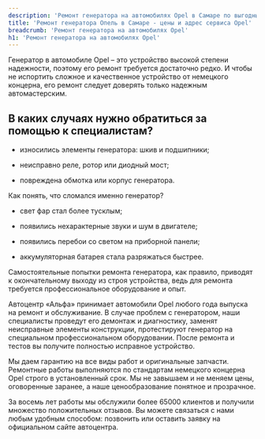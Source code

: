 ```yaml
---
description: 'Ремонт генератора на автомобилях Opel в Самаре по выгодным ценам в сертифицированном сервисе Опель.'
title: 'Ремонт генератора Опель в Самаре - цены и адрес сервиса Opel'
breadcrumb: 'Ремонт генератора на автомобилях Opel'
h1: 'Ремонт генератора на автомобилях Opel'
---
```

<p>
	 Генератор в автомобиле Opel – это устройство высокой степени надежности, поэтому его ремонт требуется достаточно редко. И чтобы не испортить сложное и качественное устройство от немецкого концерна, его ремонт следует доверять только надежным автомастерским.
</p>
<h2>В каких случаях нужно обратиться за помощью к специалистам?</h2>
<ul>
	<li>
	<p>
		 износились элементы генератора: шкив и подшипники;
	</p>
 </li>
	<li>
	<p>
		 неисправно реле, ротор или диодный мост;
	</p>
 </li>
	<li>
	<p>
		 повреждена обмотка или корпус генератора.
	</p>
 </li>
</ul>
<p>
	 Как понять, что сломался именно генератор?
</p>
<ul>
	<li>
	<p>
		 свет фар стал более тусклым;
	</p>
 </li>
	<li>
	<p>
		 появились нехарактерные звуки и шум в двигателе;
	</p>
 </li>
	<li>
	<p>
		 появились перебои со светом на приборной панели;
	</p>
 </li>
	<li>
	<p>
		 аккумуляторная батарея стала разряжаться быстрее.
	</p>
 </li>
</ul>
<p>
	 Самостоятельные попытки ремонта генератора, как правило, приводят к окончательному выходу из строя устройства, ведь для ремонта требуется профессиональное оборудование и опыт.
</p>
<p>
	 Автоцентр «Альфа» принимает автомобили Opel любого года выпуска на ремонт и обслуживание. В случае проблем с генератором, наши специалисты проведут его демонтаж и диагностику, заменят неисправные элементы конструкции, протестируют генератор на специальном профессиональном оборудовании. После ремонта и тестов вы получите полностью исправное устройство.
</p>
<p>
	 Мы даем гарантию на все виды работ и оригинальные запчасти. Ремонтные работы выполняются по стандартам немецкого концерна Opel строго в установленный срок. Мы не завышаем и не меняем цены, оговоренные заранее, а наше ценообразование понятное и прозрачное.
</p>
<p>
</p>
<p>
	 За восемь лет работы мы обслужили более 65000 клиентов и получили множество положительных отзывов. Вы можете связаться с нами любым удобным способом: позвонить или оставить заявку на официальном сайте автоцентра.
</p>